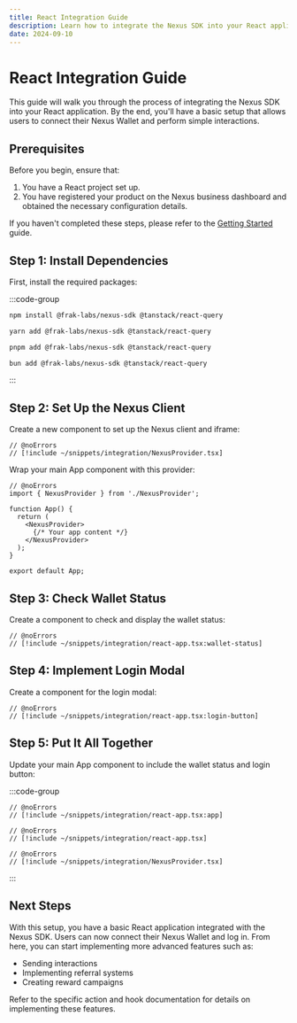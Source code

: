 ```yaml
---
title: React Integration Guide
description: Learn how to integrate the Nexus SDK into your React application for seamless Web3 interactions.
date: 2024-09-10
---
```


# React Integration Guide

This guide will walk you through the process of integrating the Nexus SDK into your React application. By the end, you'll have a basic setup that allows users to connect their Nexus Wallet and perform simple interactions.

## Prerequisites

Before you begin, ensure that:

1. You have a React project set up.
2. You have registered your product on the Nexus business dashboard and obtained the necessary configuration details.

If you haven't completed these steps, please refer to the [Getting Started](/wallet-sdk/getting-started) guide.

## Step 1: Install Dependencies

First, install the required packages:

:::code-group
```bash twoslash [npm]
npm install @frak-labs/nexus-sdk @tanstack/react-query
```
```bash twoslash [yarn]
yarn add @frak-labs/nexus-sdk @tanstack/react-query
```
```bash twoslash [pnpm]
pnpm add @frak-labs/nexus-sdk @tanstack/react-query
```
```bash twoslash [bun]
bun add @frak-labs/nexus-sdk @tanstack/react-query
```
:::

## Step 2: Set Up the Nexus Client

Create a new component to set up the Nexus client and iframe:

```tsx twoslash [NexusProvider.tsx]
// @noErrors
// [!include ~/snippets/integration/NexusProvider.tsx]
```

Wrap your main App component with this provider:

```tsx twoslash [App.tsx]
// @noErrors
import { NexusProvider } from './NexusProvider';

function App() {
  return (
    <NexusProvider>
      {/* Your app content */}
    </NexusProvider>
  );
}

export default App;
```

## Step 3: Check Wallet Status

Create a component to check and display the wallet status:

```tsx twoslash [WalletStatus.tsx]
// @noErrors
// [!include ~/snippets/integration/react-app.tsx:wallet-status]
```

## Step 4: Implement Login Modal

Create a component for the login modal:

```tsx twoslash [LoginButton.tsx]
// @noErrors
// [!include ~/snippets/integration/react-app.tsx:login-button]
```

## Step 5: Put It All Together

Update your main App component to include the wallet status and login button:

:::code-group
```tsx twoslash [App.tsx]
// @noErrors
// [!include ~/snippets/integration/react-app.tsx:app]
```
```tsx twoslash [App.tsx (complete)]
// @noErrors
// [!include ~/snippets/integration/react-app.tsx]
```
```tsx twoslash [NexusProvider.tsx]
// @noErrors
// [!include ~/snippets/integration/NexusProvider.tsx]
```
:::

## Next Steps

With this setup, you have a basic React application integrated with the Nexus SDK. Users can now connect their Nexus Wallet and log in. From here, you can start implementing more advanced features such as:

- Sending interactions
- Implementing referral systems
- Creating reward campaigns

Refer to the specific action and hook documentation for details on implementing these features.